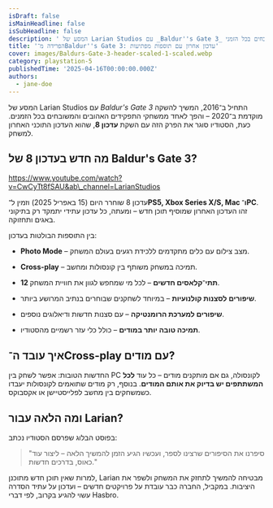 ```yaml
---
isDraft: false
isMainHeadline: false
isSubHeadline: false
description: ' המסע של Larian Studios עם _Baldur''s Gate 3_ התחיל ב־2016, המשיך להשקה מוקדמת ב־2020 – והפך לאחד ממשחקי התפקידים האהובים והמשובחים בכל הזמני'
title: 'הפרידה מ־Baldur''s Gate 3: עדכון אחרון עם תוספות מפתיעות'
cover: images/Baldurs-Gate-3-header-scaled-1-scaled.webp
category: playstation-5
publishedTime: '2025-04-16T00:00:00.000Z'
authors:
  - jane-doe
---
```


המסע של Larian Studios עם _Baldur's Gate 3_ התחיל ב־2016, המשיך להשקה מוקדמת ב־2020 – והפך לאחד ממשחקי התפקידים האהובים והמשובחים בכל הזמנים. כעת, הסטודיו סוגר את הפרק הזה עם השקת **עדכון 8**, שהוא העדכון התוכני האחרון למשחק.

## **מה חדש בעדכון 8 של Baldur's Gate 3?**

https://www.youtube.com/watch?v=CwCyTt8fSAU&ab\_channel=LarianStudios

עדכון 8 שוחרר היום (15 באפריל 2025) וזמין ל־**PS5, Xbox Series X/S, Mac ו־PC**. זהו העדכון האחרון שמוסיף תוכן חדש – ומעתה, כל עדכון עתידי יתמקד רק בתיקוני באגים ותחזוקה.

בין התוספות הבולטות בעדכון:

- **Photo Mode** – מצב צילום עם כלים מתקדמים ללכידת רגעים בעולם המשחק.
    
- **Cross-play** – תמיכה במשחק משותף בין קונסולות ומחשב.
    
- **12 תתי־קלאסים חדשים** – לכל מי שמחפש לגוון את חוויית המשחק.
    
- **שיפורים לסצנות קולנועיות** – במיוחד לשחקנים שבוחרים בנתיב המרושע ביותר.
    
- **שיפורים למערכת הרומנטיקה** – עם סצנות חדשות ודיאלוגים נוספים.
    
- **תמיכה טובה יותר במודים** – כולל כלי עזר רשמיים מהסטודיו.
    

## **איך עובד ה־Cross-play עם מודים?**

החדשות הטובות: אפשר לשחק בין PC לקונסולה, גם אם מותקנים מודים – כל עוד **לכל המשתתפים יש בדיוק את אותם המודים**. בנוסף, רק מודים שתואמים לקונסולות יעבדו כשמשחקים בין מחשב לפלייסטיישן או אקסבוקס.

## **ומה הלאה עבור Larian?**

בפוסט הבלוג שפרסם הסטודיו נכתב:

> "סיפרנו את הסיפורים שרצינו לספר, ועכשיו הגיע הזמן להמשיך הלאה – ליצור עוד כאוס, בדרכים חדשות."

למרות שאין תוכן חדש מתוכנן, Larian מבטיחה להמשיך לתחזק את המשחק ולשפר את היציבות. במקביל, החברה כבר עובדת על פרויקטים חדשים – ועדכון על עתיד הסדרה עשוי להגיע בקרוב, לפי דברי Hasbro.
